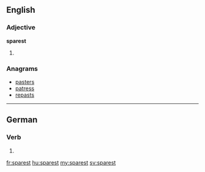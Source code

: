 ==English==

===Adjective===
'''sparest'''

# {{superlative of|spare}}

===Anagrams===
* [[pasters#English|pasters]]
* [[patress#English|patress]]
* [[repasts#English|repasts]]

----

==German==

===Verb===
{{head|de}}

# {{de-verb form of|sparen|2|s|k1}}

[[fr:sparest]]
[[hu:sparest]]
[[my:sparest]]
[[sv:sparest]]